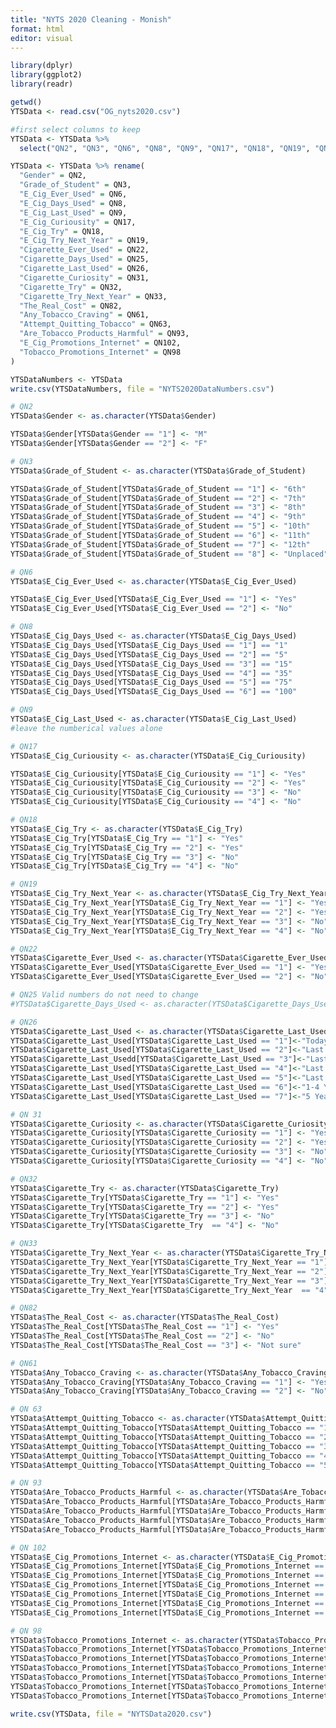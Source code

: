```yaml
---
title: "NYTS 2020 Cleaning - Monish"
format: html
editor: visual
---
```


```r
library(dplyr)
library(ggplot2)
library(readr)
```

```r
getwd()
YTSData <- read.csv("OG_nyts2020.csv")
```

```r
#first select columns to keep
YTSData <- YTSData %>% 
  select("QN2", "QN3", "QN6", "QN8", "QN9", "QN17", "QN18", "QN19", "QN22", "QN25", "QN26", "QN31", "QN32", "QN33", "QN82", "QN61", "QN63", "QN93", "QN102", "QN98")

YTSData <- YTSData %>% rename(
  "Gender" = QN2,
  "Grade_of_Student" = QN3,
  "E_Cig_Ever_Used" = QN6,
  "E_Cig_Days_Used" = QN8,
  "E_Cig_Last_Used" = QN9,
  "E_Cig_Curiousity" = QN17,
  "E_Cig_Try" = QN18,
  "E_Cig_Try_Next_Year" = QN19,
  "Cigarette_Ever_Used" = QN22,
  "Cigarette_Days_Used" = QN25,
  "Cigarette_Last_Used" = QN26,
  "Cigarette_Curiosity" = QN31,
  "Cigarette_Try" = QN32,
  "Cigarette_Try_Next_Year" = QN33,
  "The_Real_Cost" = QN82,
  "Any_Tobacco_Craving" = QN61,
  "Attempt_Quitting_Tobacco" = QN63,
  "Are_Tobacco_Products_Harmful" = QN93,
  "E_Cig_Promotions_Internet" = QN102,
  "Tobacco_Promotions_Internet" = QN98
)
```

```r
YTSDataNumbers <- YTSData
write.csv(YTSDataNumbers, file = "NYTS2020DataNumbers.csv")
```

```r
# QN2
YTSData$Gender <- as.character(YTSData$Gender)

YTSData$Gender[YTSData$Gender == "1"] <- "M"
YTSData$Gender[YTSData$Gender == "2"] <- "F"

# QN3
YTSData$Grade_of_Student <- as.character(YTSData$Grade_of_Student)

YTSData$Grade_of_Student[YTSData$Grade_of_Student == "1"] <- "6th"
YTSData$Grade_of_Student[YTSData$Grade_of_Student == "2"] <- "7th"
YTSData$Grade_of_Student[YTSData$Grade_of_Student == "3"] <- "8th"
YTSData$Grade_of_Student[YTSData$Grade_of_Student == "4"] <- "9th"
YTSData$Grade_of_Student[YTSData$Grade_of_Student == "5"] <- "10th"
YTSData$Grade_of_Student[YTSData$Grade_of_Student == "6"] <- "11th"
YTSData$Grade_of_Student[YTSData$Grade_of_Student == "7"] <- "12th"
YTSData$Grade_of_Student[YTSData$Grade_of_Student == "8"] <- "Unplaced"

# QN6
YTSData$E_Cig_Ever_Used <- as.character(YTSData$E_Cig_Ever_Used)

YTSData$E_Cig_Ever_Used[YTSData$E_Cig_Ever_Used == "1"] <- "Yes"
YTSData$E_Cig_Ever_Used[YTSData$E_Cig_Ever_Used == "2"] <- "No"

# QN8
YTSData$E_Cig_Days_Used <- as.character(YTSData$E_Cig_Days_Used)
YTSData$E_Cig_Days_Used[YTSData$E_Cig_Days_Used == "1"] == "1"
YTSData$E_Cig_Days_Used[YTSData$E_Cig_Days_Used == "2"] == "5"
YTSData$E_Cig_Days_Used[YTSData$E_Cig_Days_Used == "3"] == "15"
YTSData$E_Cig_Days_Used[YTSData$E_Cig_Days_Used == "4"] == "35"
YTSData$E_Cig_Days_Used[YTSData$E_Cig_Days_Used == "5"] == "75"
YTSData$E_Cig_Days_Used[YTSData$E_Cig_Days_Used == "6"] == "100"

# QN9
YTSData$E_Cig_Last_Used <- as.character(YTSData$E_Cig_Last_Used)
#leave the numberical values alone

# QN17
YTSData$E_Cig_Curiousity <- as.character(YTSData$E_Cig_Curiousity)

YTSData$E_Cig_Curiousity[YTSData$E_Cig_Curiousity == "1"] <- "Yes"
YTSData$E_Cig_Curiousity[YTSData$E_Cig_Curiousity == "2"] <- "Yes"
YTSData$E_Cig_Curiousity[YTSData$E_Cig_Curiousity == "3"] <- "No"
YTSData$E_Cig_Curiousity[YTSData$E_Cig_Curiousity == "4"] <- "No"

# QN18
YTSData$E_Cig_Try <- as.character(YTSData$E_Cig_Try)
YTSData$E_Cig_Try[YTSData$E_Cig_Try == "1"] <- "Yes"
YTSData$E_Cig_Try[YTSData$E_Cig_Try == "2"] <- "Yes"
YTSData$E_Cig_Try[YTSData$E_Cig_Try == "3"] <- "No"
YTSData$E_Cig_Try[YTSData$E_Cig_Try == "4"] <- "No"

# QN19
YTSData$E_Cig_Try_Next_Year <- as.character(YTSData$E_Cig_Try_Next_Year)
YTSData$E_Cig_Try_Next_Year[YTSData$E_Cig_Try_Next_Year == "1"] <- "Yes"
YTSData$E_Cig_Try_Next_Year[YTSData$E_Cig_Try_Next_Year == "2"] <- "Yes"
YTSData$E_Cig_Try_Next_Year[YTSData$E_Cig_Try_Next_Year == "3"] <- "No"
YTSData$E_Cig_Try_Next_Year[YTSData$E_Cig_Try_Next_Year == "4"] <- "No"

# QN22
YTSData$Cigarette_Ever_Used <- as.character(YTSData$Cigarette_Ever_Used)
YTSData$Cigarette_Ever_Used[YTSData$Cigarette_Ever_Used == "1"] <- "Yes"
YTSData$Cigarette_Ever_Used[YTSData$Cigarette_Ever_Used == "2"] <- "No"

# QN25 Valid numbers do not need to change
#YTSData$Cigarette_Days_Used <- as.character(YTSData$Cigarette_Days_Used) 

# QN26
YTSData$Cigarette_Last_Used <- as.character(YTSData$Cigarette_Last_Used)
YTSData$Cigarette_Last_Used[YTSData$Cigarette_Last_Used == "1"]<-"Today"
YTSData$Cigarette_Last_Used[YTSData$Cigarette_Last_Used == "2"]<-"Last 7 Days"
YTSData$Cigarette_Last_Usedd[YTSData$Cigarette_Last_Used == "3"]<-"Last Month"
YTSData$Cigarette_Last_Used[YTSData$Cigarette_Last_Used == "4"]<-"Last 6 Months"
YTSData$Cigarette_Last_Used[YTSData$Cigarette_Last_Used == "5"]<-"Last Year"
YTSData$Cigarette_Last_Used[YTSData$Cigarette_Last_Used == "6"]<-"1-4 Years Ago"
YTSData$Cigarette_Last_Used[YTSData$Cigarette_Last_Used == "7"]<-"5 Years Ago"

# QN 31
YTSData$Cigarette_Curiosity <- as.character(YTSData$Cigarette_Curiosity)
YTSData$Cigarette_Curiosity[YTSData$Cigarette_Curiosity == "1"] <- "Yes"
YTSData$Cigarette_Curiosity[YTSData$Cigarette_Curiosity == "2"] <- "Yes"
YTSData$Cigarette_Curiosity[YTSData$Cigarette_Curiosity == "3"] <- "No"
YTSData$Cigarette_Curiosity[YTSData$Cigarette_Curiosity == "4"] <- "No"

# QN32
YTSData$Cigarette_Try <- as.character(YTSData$Cigarette_Try)
YTSData$Cigarette_Try[YTSData$Cigarette_Try == "1"] <- "Yes"
YTSData$Cigarette_Try[YTSData$Cigarette_Try == "2"] <- "Yes"
YTSData$Cigarette_Try[YTSData$Cigarette_Try == "3"] <- "No"
YTSData$Cigarette_Try[YTSData$Cigarette_Try  == "4"] <- "No"

# QN33
YTSData$Cigarette_Try_Next_Year <- as.character(YTSData$Cigarette_Try_Next_Year)
YTSData$Cigarette_Try_Next_Year[YTSData$Cigarette_Try_Next_Year == "1"] <- "Yes"
YTSData$Cigarette_Try_Next_Year[YTSData$Cigarette_Try_Next_Year == "2"] <- "Yes"
YTSData$Cigarette_Try_Next_Year[YTSData$Cigarette_Try_Next_Year == "3"] <- "No"
YTSData$Cigarette_Try_Next_Year[YTSData$Cigarette_Try_Next_Year  == "4"] <- "No"

# QN82
YTSData$The_Real_Cost <- as.character(YTSData$The_Real_Cost)
YTSData$The_Real_Cost[YTSData$The_Real_Cost == "1"] <- "Yes"
YTSData$The_Real_Cost[YTSData$The_Real_Cost == "2"] <- "No"
YTSData$The_Real_Cost[YTSData$The_Real_Cost == "3"] <- "Not sure"

# QN61
YTSData$Any_Tobacco_Craving <- as.character(YTSData$Any_Tobacco_Craving)
YTSData$Any_Tobacco_Craving[YTSData$Any_Tobacco_Craving == "1"] <- "Yes"
YTSData$Any_Tobacco_Craving[YTSData$Any_Tobacco_Craving == "2"] <- "No"

# QN 63
YTSData$Attempt_Quitting_Tobacco <- as.character(YTSData$Attempt_Quitting_Tobacco)
YTSData$Attempt_Quitting_Tobacco[YTSData$Attempt_Quitting_Tobacco == "1"] <- "Yes"
YTSData$Attempt_Quitting_Tobacco[YTSData$Attempt_Quitting_Tobacco == "2"] <- "Yes"
YTSData$Attempt_Quitting_Tobacco[YTSData$Attempt_Quitting_Tobacco == "3"] <- "Yes"
YTSData$Attempt_Quitting_Tobacco[YTSData$Attempt_Quitting_Tobacco == "4"] <- "Yes"
YTSData$Attempt_Quitting_Tobacco[YTSData$Attempt_Quitting_Tobacco == "5"] <- "No"

# QN 93
YTSData$Are_Tobacco_Products_Harmful <- as.character(YTSData$Are_Tobacco_Products_Harmful)
YTSData$Are_Tobacco_Products_Harmful[YTSData$Are_Tobacco_Products_Harmful == "1"] <- "Yes"
YTSData$Are_Tobacco_Products_Harmful[YTSData$Are_Tobacco_Products_Harmful == "2"] <- "Yes"
YTSData$Are_Tobacco_Products_Harmful[YTSData$Are_Tobacco_Products_Harmful == "3"] <- "No"
YTSData$Are_Tobacco_Products_Harmful[YTSData$Are_Tobacco_Products_Harmful == "4"] <- "No"

# QN 102
YTSData$E_Cig_Promotions_Internet <- as.character(YTSData$E_Cig_Promotions_Internet)
YTSData$E_Cig_Promotions_Internet[YTSData$E_Cig_Promotions_Internet == "1"] <- "I do not use the internet"
YTSData$E_Cig_Promotions_Internet[YTSData$E_Cig_Promotions_Internet == "2"] <- "Never"
YTSData$E_Cig_Promotions_Internet[YTSData$E_Cig_Promotions_Internet == "3"] <- "Rarely"
YTSData$E_Cig_Promotions_Internet[YTSData$E_Cig_Promotions_Internet == "4"] <- "Sometimes"
YTSData$E_Cig_Promotions_Internet[YTSData$E_Cig_Promotions_Internet == "5"] <- "Most of the time"
YTSData$E_Cig_Promotions_Internet[YTSData$E_Cig_Promotions_Internet == "6"] <- "Always"

# QN 98
YTSData$Tobacco_Promotions_Internet <- as.character(YTSData$Tobacco_Promotions_Internet)
YTSData$Tobacco_Promotions_Internet[YTSData$Tobacco_Promotions_Internet == "1"] <- "I do not use the internet"
YTSData$Tobacco_Promotions_Internet[YTSData$Tobacco_Promotions_Internet == "2"] <- "Never"
YTSData$Tobacco_Promotions_Internet[YTSData$Tobacco_Promotions_Internet == "3"] <- "Rarely"
YTSData$Tobacco_Promotions_Internet[YTSData$Tobacco_Promotions_Internet == "4"] <- "Sometimes"
YTSData$Tobacco_Promotions_Internet[YTSData$Tobacco_Promotions_Internet == "5"] <- "Most of the time"
YTSData$Tobacco_Promotions_Internet[YTSData$Tobacco_Promotions_Internet == "6"] <- "Always"
```

```r
write.csv(YTSData, file = "NYTSData2020.csv")
```
